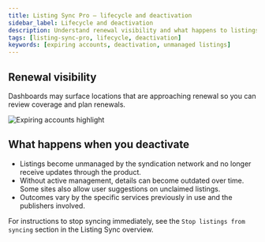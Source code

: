```yaml
---
title: Listing Sync Pro – lifecycle and deactivation
sidebar_label: Lifecycle and deactivation
description: Understand renewal visibility and what happens to listings after deactivation.
tags: [listing-sync-pro, lifecycle, deactivation]
keywords: [expiring accounts, deactivation, unmanaged listings]
---
```


## Renewal visibility

Dashboards may surface locations that are approaching renewal so you can review coverage and plan renewals.

![Expiring accounts highlight](./img/expiring-listing-sync-pro-accounts.png)

## What happens when you deactivate

- Listings become unmanaged by the syndication network and no longer receive updates through the product.
- Without active management, details can become outdated over time. Some sites also allow user suggestions on unclaimed listings.
- Outcomes vary by the specific services previously in use and the publishers involved.

For instructions to stop syncing immediately, see the `Stop listings from syncing` section in the Listing Sync overview.

